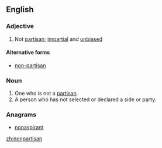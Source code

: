 ==English==

===Adjective===
{{en-adj}}

# Not [[partisan]]; [[impartial]] and [[unbiased]]

====Alternative forms====
* [[non-partisan]]

===Noun===
{{en-noun}}

# One who is not a [[partisan]].  
#A person who has not selected or declared a side or party.

===Anagrams===
* {{alphagram|aainnnoprst}} [[nonaspirant#English|nonaspirant]]
[[zh:nonpartisan]]